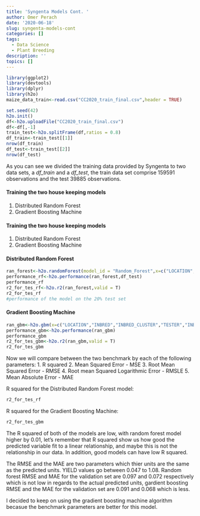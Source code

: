 ```yaml
---
title: 'Syngenta Models Cont. '
author: Omer Perach
date: '2020-06-18'
slug: syngenta-models-cont
categories: []
tags:
  - Data Science
  - Plant Breeding
description: ''
topics: []
---
```

```r
library(ggplot2)
library(devtools)
library(dplyr)
library(h2o)
maize_data_train<-read.csv("CC2020_train_final.csv",header = TRUE)
```

```r
set.seed(42)
h2o.init()
df<-h2o.uploadFile("CC2020_train_final.csv")
df<-df[,-1]
train_test<-h2o.splitFrame(df,ratios = 0.8)
df_train<-train_test[[1]]
nrow(df_train)
df_test<-train_test[[2]]
nrow(df_test)
```

As you can see we divided the training data provided by Syngenta to two data sets, a *df_train* and a *df_test*, the train data set comprise 159591 observations and the test 39885 observations.

#### Training the two house keeping models
1. Distributed Random Forest 
2. Gradient Boosting Machine

#### Training the two house keeping models
1. Distributed Random Forest 
2. Gradient Boosting Machine


#### Distributed Random Forest
```r
ran_forest<-h2o.randomForest(model_id = "Random_Forest",x=c("LOCATION","INBRED","INBRED_CLUSTER","TESTER","INBRED","INBRED_CLUSTER","TESTER","TESTER_CLUSTER"),y="YIELD",training_frame = df_train,nfolds = 5,validation_frame = df_test)
performance_rf<-h2o.performance(ran_forest,df_test)
performance_rf
r2_for_tes_rf<-h2o.r2(ran_forest,valid = T)
r2_for_tes_rf
#performance of the model on the 20% test set
```

#### Gradient Boosting Machine
```r
ran_gbm<-h2o.gbm(x=c("LOCATION","INBRED","INBRED_CLUSTER","TESTER","INBRED","INBRED_CLUSTER","TESTER","TESTER_CLUSTER"),y="YIELD",training_frame = df_train,nfolds = 5,validation_frame = df_test)
performance_gbm<-h2o.performance(ran_gbm)
performance_gbm
r2_for_tes_gbm<-h2o.r2(ran_gbm,valid = T)
r2_for_tes_gbm
```

Now we will compare between the two benchmark by each of the following parameters:
1. R squared
2. Mean Squared Error - MSE
3. Root Mean Squared Error - RMSE
4. Root mean Squared Logarithmic Error - RMSLE
5. Mean Absolute Error - MAE

R squared for the Distributed Random Forest model:
```r
r2_for_tes_rf
```
R squared for the Gradient Boosting Machine:
```r
r2_for_tes_gbm
```
The R squared of both of the models are low, with random forest model higher by 0.01, let's remember that R squared show us how good the predicted variable fit to a linear relationship, and maybe this is not the relationship in our data. In addition, good models can have low R squared.

The RMSE and the MAE are two parameters which thier units are the same as the predicted units. YIELD values go between 0.047 to 1.08. Random forest RMSE and MAE for the validation set are 0.097 and 0.072 respectively which is not low in regards to the actual predicted units, gardient boosting RMSE and the MAE for the validation set are 0.091 and 0.068 which is less.

I decided to keep on using the gradient boosting machine algorithm becasue the benchmark parameters are better for this model.